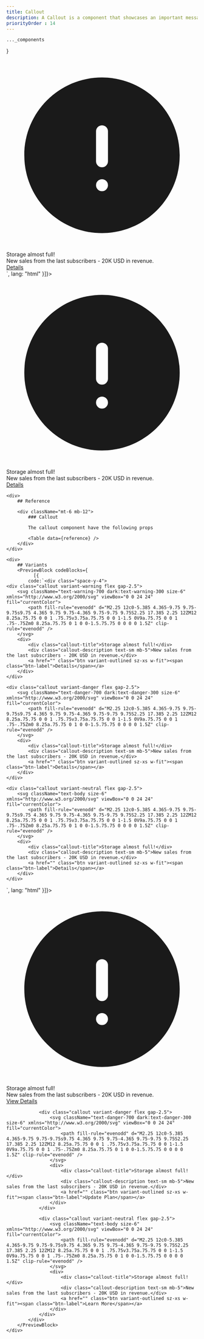 ```yaml
---
title: Callout
description: A Callout is a component that showcases an important message at the uppermost part of the display.
priorityOrder : 14
---
```



    ..._components
}

<div className="space-y-20">
    <PreviewBlock codeBlocks={
              [{
            code:`<div class="callout variant-warning flex gap-2.5">
    <svg className="text-body size-6" xmlns="http://www.w3.org/2000/svg" viewBox="0 0 24 24" fill="currentColor">
        <path fill-rule="evenodd" d="M2.25 12c0-5.385 4.365-9.75 9.75-9.75s9.75 4.365 9.75 9.75-4.365 9.75-9.75 9.75S2.25 17.385 2.25 12ZM12 8.25a.75.75 0 0 1 .75.75v3.75a.75.75 0 0 1-1.5 0V9a.75.75 0 0 1 .75-.75Zm0 8.25a.75.75 0 1 0 0-1.5.75.75 0 0 0 0 1.5Z" clip-rule="evenodd" />
    </svg>
    <div>
        <div class="callout-title">Storage almost full!</div>
        <div class="callout-description text-sm mb-5">New sales from the last subscribers - 20K USD in revenue.</div>
        <a href="" class="btn variant-outlined sz-xs w-fit"><span class="btn-label">Details</span></a>
    </div>
</div>`,
              lang: "html"
          }]}>
        <div class="callout variant-neutral flex gap-2.5">
            <svg className="text-body size-6" xmlns="http://www.w3.org/2000/svg" viewBox="0 0 24 24" fill="currentColor">
                <path fill-rule="evenodd" d="M2.25 12c0-5.385 4.365-9.75 9.75-9.75s9.75 4.365 9.75 9.75-4.365 9.75-9.75 9.75S2.25 17.385 2.25 12ZM12 8.25a.75.75 0 0 1 .75.75v3.75a.75.75 0 0 1-1.5 0V9a.75.75 0 0 1 .75-.75Zm0 8.25a.75.75 0 1 0 0-1.5.75.75 0 0 0 0 1.5Z" clip-rule="evenodd" />
            </svg>
            <div>
                <div class="callout-title">Storage almost full!</div>
                <div class="callout-description text-sm mb-5">New sales from the last subscribers - 20K USD in revenue.</div>
                <a href="" class="btn variant-outlined sz-xs w-fit"><span class="btn-label">Details</span></a>
            </div>
        </div>
    </PreviewBlock>

    <div>
        ## Reference

        <div className="mt-6 mb-12"> 
            ### Callout 

            The callout component have the following props

            <Table data={reference} />
        </div>
    </div>

    <div>
        ## Variants
        <PreviewBlock codeBlocks={
              [{
            code:`<div class="space-y-4">
    <div class="callout variant-warning flex gap-2.5">
        <svg className="text-warning-700 dark:text-warning-300 size-6" xmlns="http://www.w3.org/2000/svg" viewBox="0 0 24 24" fill="currentColor">
            <path fill-rule="evenodd" d="M2.25 12c0-5.385 4.365-9.75 9.75-9.75s9.75 4.365 9.75 9.75-4.365 9.75-9.75 9.75S2.25 17.385 2.25 12ZM12 8.25a.75.75 0 0 1 .75.75v3.75a.75.75 0 0 1-1.5 0V9a.75.75 0 0 1 .75-.75Zm0 8.25a.75.75 0 1 0 0-1.5.75.75 0 0 0 0 1.5Z" clip-rule="evenodd" />
        </svg>
        <div>
            <div class="callout-title">Storage almost full!</div>
            <div class="callout-description text-sm mb-5">New sales from the last subscribers - 20K USD in revenue.</div>
            <a href="" class="btn variant-outlined sz-xs w-fit"><span class="btn-label">Details</span></a>
        </div>
    </div>

    <div class="callout variant-danger flex gap-2.5">
        <svg className="text-danger-700 dark:text-danger-300 size-6" xmlns="http://www.w3.org/2000/svg" viewBox="0 0 24 24" fill="currentColor">
            <path fill-rule="evenodd" d="M2.25 12c0-5.385 4.365-9.75 9.75-9.75s9.75 4.365 9.75 9.75-4.365 9.75-9.75 9.75S2.25 17.385 2.25 12ZM12 8.25a.75.75 0 0 1 .75.75v3.75a.75.75 0 0 1-1.5 0V9a.75.75 0 0 1 .75-.75Zm0 8.25a.75.75 0 1 0 0-1.5.75.75 0 0 0 0 1.5Z" clip-rule="evenodd" />
        </svg>
        <div>
            <div class="callout-title">Storage almost full!</div>
            <div class="callout-description text-sm mb-5">New sales from the last subscribers - 20K USD in revenue.</div>
            <a href="" class="btn variant-outlined sz-xs w-fit"><span class="btn-label">Details</span></a>
        </div>
    </div>

    <div class="callout variant-neutral flex gap-2.5">
        <svg className="text-body size-6" xmlns="http://www.w3.org/2000/svg" viewBox="0 0 24 24" fill="currentColor">
            <path fill-rule="evenodd" d="M2.25 12c0-5.385 4.365-9.75 9.75-9.75s9.75 4.365 9.75 9.75-4.365 9.75-9.75 9.75S2.25 17.385 2.25 12ZM12 8.25a.75.75 0 0 1 .75.75v3.75a.75.75 0 0 1-1.5 0V9a.75.75 0 0 1 .75-.75Zm0 8.25a.75.75 0 1 0 0-1.5.75.75 0 0 0 0 1.5Z" clip-rule="evenodd" />
        </svg>
        <div>
            <div class="callout-title">Storage almost full!</div>
            <div class="callout-description text-sm mb-5">New sales from the last subscribers - 20K USD in revenue.</div>
            <a href="" class="btn variant-outlined sz-xs w-fit"><span class="btn-label">Details</span></a>
        </div>
    </div>
</div>`,
              lang: "html"
          }]}>
            <div class="space-y-4">
                <div class="callout variant-warning flex gap-2.5">
                    <svg className="text-warning-700 dark:text-warning-300 size-6" xmlns="http://www.w3.org/2000/svg" viewBox="0 0 24 24" fill="currentColor">
                        <path fill-rule="evenodd" d="M2.25 12c0-5.385 4.365-9.75 9.75-9.75s9.75 4.365 9.75 9.75-4.365 9.75-9.75 9.75S2.25 17.385 2.25 12ZM12 8.25a.75.75 0 0 1 .75.75v3.75a.75.75 0 0 1-1.5 0V9a.75.75 0 0 1 .75-.75Zm0 8.25a.75.75 0 1 0 0-1.5.75.75 0 0 0 0 1.5Z" clip-rule="evenodd" />
                    </svg>
                    <div>
                        <div class="callout-title">Storage almost full!</div>
                        <div class="callout-description text-sm mb-5">New sales from the last subscribers - 20K USD in revenue.</div>
                        <a href="" class="btn variant-outlined sz-xs w-fit"><span class="btn-label">View Details</span></a>
                    </div>
                </div>

                <div class="callout variant-danger flex gap-2.5">
                    <svg className="text-danger-700 dark:text-danger-300 size-6" xmlns="http://www.w3.org/2000/svg" viewBox="0 0 24 24" fill="currentColor">
                        <path fill-rule="evenodd" d="M2.25 12c0-5.385 4.365-9.75 9.75-9.75s9.75 4.365 9.75 9.75-4.365 9.75-9.75 9.75S2.25 17.385 2.25 12ZM12 8.25a.75.75 0 0 1 .75.75v3.75a.75.75 0 0 1-1.5 0V9a.75.75 0 0 1 .75-.75Zm0 8.25a.75.75 0 1 0 0-1.5.75.75 0 0 0 0 1.5Z" clip-rule="evenodd" />
                    </svg>
                    <div>
                        <div class="callout-title">Storage almost full!</div>
                        <div class="callout-description text-sm mb-5">New sales from the last subscribers - 20K USD in revenue.</div>
                        <a href="" class="btn variant-outlined sz-xs w-fit"><span class="btn-label">Update Plan</span></a>
                    </div>
                </div>

                <div class="callout variant-neutral flex gap-2.5">
                    <svg className="text-body size-6" xmlns="http://www.w3.org/2000/svg" viewBox="0 0 24 24" fill="currentColor">
                        <path fill-rule="evenodd" d="M2.25 12c0-5.385 4.365-9.75 9.75-9.75s9.75 4.365 9.75 9.75-4.365 9.75-9.75 9.75S2.25 17.385 2.25 12ZM12 8.25a.75.75 0 0 1 .75.75v3.75a.75.75 0 0 1-1.5 0V9a.75.75 0 0 1 .75-.75Zm0 8.25a.75.75 0 1 0 0-1.5.75.75 0 0 0 0 1.5Z" clip-rule="evenodd" />
                    </svg>
                    <div>
                        <div class="callout-title">Storage almost full!</div>
                        <div class="callout-description text-sm mb-5">New sales from the last subscribers - 20K USD in revenue.</div>
                        <a href="" class="btn variant-outlined sz-xs w-fit"><span class="btn-label">Learn More</span></a>
                    </div>
                </div>
            </div>
        </PreviewBlock>
    </div>
</div>